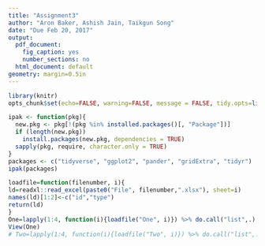 ---
title: "Assignment3"
author: "Aron Baker, Ashish Jain, Taikgun Song"
date: "Due Feb 20, 2017"
output:
  pdf_document:
    fig_caption: yes
    number_sections: no
  html_document: default
geometry: margin=0.5in
---

```{r setup, include=FALSE}
library(knitr)
opts_chunk$set(echo=FALSE, warning=FALSE, message = FALSE, tidy.opts=list(width.cutoff=40))
```

```{r libraries, message=FALSE, warning=FALSE, error=FALSE, include=F}
ipak <- function(pkg){
  new.pkg <- pkg[!(pkg %in% installed.packages()[, "Package"])]
  if (length(new.pkg)) 
    install.packages(new.pkg, dependencies = TRUE)
  sapply(pkg, require, character.only = TRUE)
}
packages <- c("tidyverse", "ggplot2", "pander", "gridExtra", "tidyr")
ipak(packages)
```

```{r loaddata}
loadfile=function(filenumber, i){
ld=readxl::read_excel(paste0("File", filenumber,".xlsx"), sheet=i)
names(ld)[1:2]<-c("id","type")
return(ld)
}
One=lapply(1:4, function(i){loadfile("One", i)}) %>% do.call("list",.)
View(One)
# Two=lapply(1:4, function(i){loadfile("Two", i)}) %>% do.call("list",.)
```


```{r}

```

